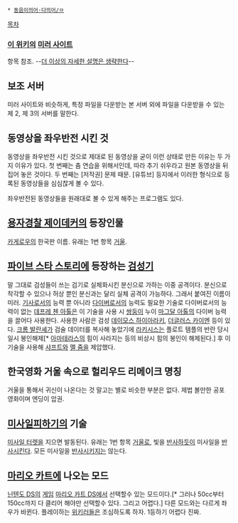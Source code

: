  * [[동음이의어·다의어/ㅁ]]

[[목차]]

=== [[리그베다 위키|이 위키]]의 [[엔하위키 미러|미러 사이트]] ===
항목 참조. --[[더 이상의 자세한 설명은 생략한다]]--


== 보조 서버 ==
미러 사이트와 비슷하게, 특정 파일을 다운받는 본 서버 외에 파일을 다운받을 수 있는 제 2, 제 3의 서버를 말한다.


== 동영상을 좌우반전 시킨 것 ==
동영상을 좌우반전 시킨 것으로 제대로 된 동영상을 굳이 이런 상태로 만든 이유는 두 가지 이유가 있다. 첫 번째는 춤 연습을 위해서인데, 따라 추기 쉬우라고 원본 동영상을 뒤집어 놓은 것이다. 두 번째는 [저작권] 문제 때문. [유튜브] 등지에서 이러한 형식으로 등록된 동영상들을 심심찮게 볼 수 있다.

좌우반전된 동영상들을 원래대로 볼 수 있게 해주는 프로그램도 있다.


== [[용자경찰 제이데커]]의 등장인물 ==
[[카게로우]]의 한국판 이름. 유래는 1번 항목 [[거울]].


== [[파이브 스타 스토리]]에 등장하는 [[검성]]기 ==
말 그대로 검성들이 쓰는 검기로 실체화시킨 분신으로 가하는 이중 공격이다. 분신으로 착각할 수 있으나 허상 뿐인 분신과는 달리 실체 공격이 가능하다. 그래서 붙여진 이름이 미러.
[[기사]]로서의 능력 뿐 아니라 [[다이버]]로서의 능력도 필요한 기술로 다이버로서의 능력이 없는 [[데프레 첸 아톨]]은 이 기술을 사용 시 [[쌍둥이]] 누이 [[마그달 아톨]]의 다이버 능력을 끌어다 사용한다.
사용한 사람은 검성 [[데이모스 하이아라키]], [[더글러스 카이엔]] 등이 있다. [[크롬 발란셰]]가 검술 데이터를 복사해 놓았기에 [[라키시스]]는 플로트 템플의 반란 당시 일시 봉인해제[* [[아마테라스]]의 힘이 사라지는 등의 비상시 힘의 봉인이 해제된다.] 후 이 기술을 사용해 [[샤프트]]와 [[멜 줌]]을 제압했다.


== 한국영화 거울 속으로 헐리우드 리메이크 명칭 ==
거울을 통해서 귀신이 나온다는 것 말고는 별로 비슷한 부분은 없다. 제법 볼만한 공포 영화이며 엔딩이 압권.


== [[미사일피하기]]의 기술 ==
[[미사일 터렛]]을 지으면 발동된다. 유래는 1번 항목 [[거울]]로, 빛을 [[반사]]하듯이 미사일을 [[반사]]시킨다. 모든 미사일을 [[반사]]시키지는 않는다.


== [[마리오 카트]]에 나오는 모드 ==
[[닌텐도 DS]]의 [[게임]] [[마리오 카트 DS]]에서 선택할수 있는 모드이다.[* 그러나 50cc부터 150cc까지 다 클리어 해야만 선택할수 있다. 그리고 어렵다.] 다른 모드와는 다르게 좌우가 바뀐다. 플레이하는 [[위키러]]들은 조심하도록 하자. 1등하기 어렵다 진짜.
